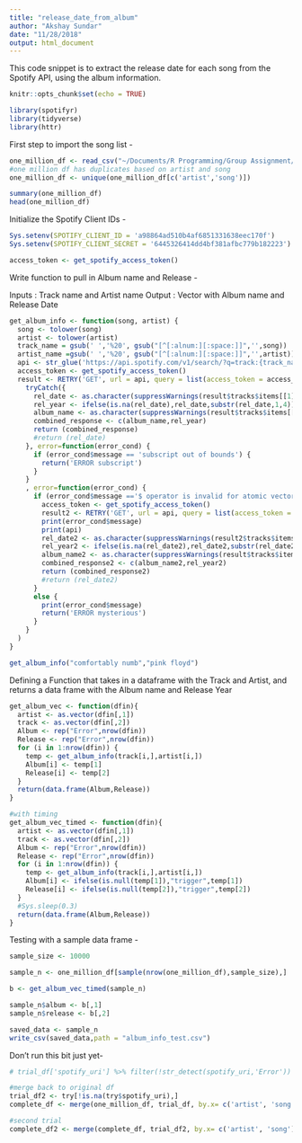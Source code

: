 ```yaml
---
title: "release_date_from_album"
author: "Akshay Sundar"
date: "11/28/2018"
output: html_document
---
```


This code snippet is to extract the release date for each song from the Spotify API, using the album information.


```r
knitr::opts_chunk$set(echo = TRUE)

library(spotifyr)
library(tidyverse)
library(httr)
```


First step to import the song list - 

```r

one_million_df <- read_csv("~/Documents/R Programming/Group Assignment/Data/1mill_songs_db.csv")
#one million df has duplicates based on artist and song
one_million_df <- unique(one_million_df[c('artist','song')])

summary(one_million_df)
head(one_million_df)
```


Initialize the Spotify Client IDs -
```r

Sys.setenv(SPOTIFY_CLIENT_ID = 'a98864ad510b4af6851331638eec170f')
Sys.setenv(SPOTIFY_CLIENT_SECRET = '6445326414dd4bf381afbc779b182223')

access_token <- get_spotify_access_token()

```


Write function to pull in Album name and Release - 

Inputs : Track name and Artist name
Output : Vector with Album name and Release Date

```r
get_album_info <- function(song, artist) {
  song <- tolower(song)
  artist <- tolower(artist)
  track_name = gsub(' ','%20', gsub("[^[:alnum:][:space:]]",'',song))
  artist_name =gsub(' ','%20', gsub("[^[:alnum:][:space:]]",'',artist))
  api <- str_glue('https://api.spotify.com/v1/search/?q=track:{track_name}%20artist:{artist_name}&type=track&limit=1')
  access_token <- get_spotify_access_token()
  result <- RETRY('GET', url = api, query = list(access_token = access_token), quiet = TRUE, times = 1, pause_min = 1) %>% content 
    tryCatch({
      rel_date <- as.character(suppressWarnings(result$tracks$items[[1]]$album$release_date))
      rel_year <- ifelse(is.na(rel_date),rel_date,substr(rel_date,1,4))
      album_name <- as.character(suppressWarnings(result$tracks$items[[1]]$album$name))
      combined_response <- c(album_name,rel_year)
      return (combined_response)
      #return (rel_date)
    }, error=function(error_cond) {
      if (error_cond$message == 'subscript out of bounds') {
        return('ERROR subscript')
      }
    }
    , error=function(error_cond) {
      if (error_cond$message =='$ operator is invalid for atomic vectors') {
        access_token <- get_spotify_access_token()
        result2 <- RETRY('GET', url = api, query = list(access_token = access_token), quiet = TRUE, times = 1, pause_min = 1) %>% content 
        print(error_cond$message)
        print(api)
        rel_date2 <- as.character(suppressWarnings(result2$tracks$items[[1]]$album$release_date))
        rel_year2 <- ifelse(is.na(rel_date2),rel_date2,substr(rel_date2,1,4))
        album_name2 <- as.character(suppressWarnings(result$tracks$items[[1]]$album$name))
        combined_response2 <- c(album_name2,rel_year2)
        return (combined_response2)
        #return (rel_date2)
      }
      else {
        print(error_cond$message)
        return('ERROR mysterious')
      }
    }
  )
}

get_album_info("comfortably numb","pink floyd")
```

Defining a Function that takes in a dataframe with the Track and Artist, and returns a data frame with the Album name and Release Year

```r
get_album_vec <- function(dfin){
  artist <- as.vector(dfin[,1])
  track <- as.vector(dfin[,2])
  Album <- rep("Error",nrow(dfin))
  Release <- rep("Error",nrow(dfin))
  for (i in 1:nrow(dfin)) {
    temp <- get_album_info(track[i,],artist[i,])
    Album[i] <- temp[1]
    Release[i] <- temp[2]
  }
  return(data.frame(Album,Release))
}

#with timing 
get_album_vec_timed <- function(dfin){
  artist <- as.vector(dfin[,1])
  track <- as.vector(dfin[,2])
  Album <- rep("Error",nrow(dfin))
  Release <- rep("Error",nrow(dfin))
  for (i in 1:nrow(dfin)) {
    temp <- get_album_info(track[i,],artist[i,])
    Album[i] <- ifelse(is.null(temp[1]),"trigger",temp[1])
    Release[i] <- ifelse(is.null(temp[2]),"trigger",temp[2])
  }
  #Sys.sleep(0.3)
  return(data.frame(Album,Release))
}
```


Testing with a sample data frame -
```r

sample_size <- 10000

sample_n <- one_million_df[sample(nrow(one_million_df),sample_size),]

b <- get_album_vec_timed(sample_n)

sample_n$album <- b[,1]
sample_n$release <- b[,2]

saved_data <- sample_n
write_csv(saved_data,path = "album_info_test.csv")
```


Don't run this bit just yet-
```r

# trial_df['spotify_uri'] %>% filter(!str_detect(spotify_uri,'Error'))

#merge back to original df
trial_df2 <- try[!is.na(try$spotify_uri),]
complete_df <- merge(one_million_df, trial_df, by.x= c('artist', 'song'), by.y=c('artist', 'song'), all.x=TRUE)

#second trial
complete_df2 <- merge(complete_df, trial_df2, by.x= c('artist', 'song'), by.y=c('artist', 'song'), all.x=TRUE)

```



